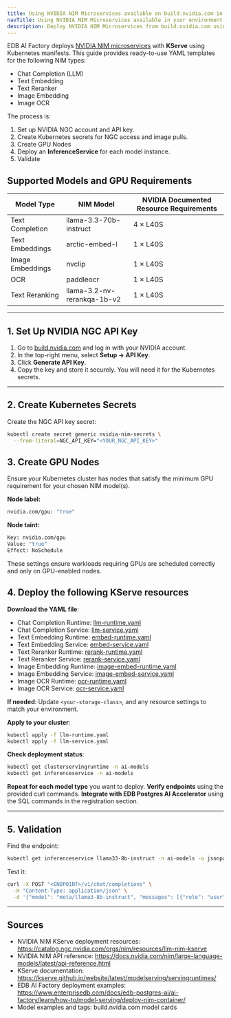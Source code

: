 ```yaml
---
title: Using NVIDIA NIM Microservices available on build.nvidia.com in your environment
navTitle: Using NVIDIA NIM Microservices available in your environment
description: Deploy NVIDIA NIM Microservices from build.nvidia.com using AI Factory's KServe-based Model Serving with Kubernetes YAML. No Docker required.
---
```


EDB AI Factory deploys [NVIDIA NIM microservices](https://build.nvidia.com) with **KServe** using Kubernetes manifests. This guide provides ready-to-use YAML templates for the following NIM types:

- Chat Completion (LLM)
- Text Embedding
- Text Reranker
- Image Embedding
- Image OCR

The process is:

1. Set up NVIDIA NGC account and API key.
2. Create Kubernetes secrets for NGC access and image pulls.
3. Create GPU Nodes
4. Deploy an **InferenceService** for each model instance.
5. Validate


## Supported Models and GPU Requirements

| Model Type       | NIM Model                          | NVIDIA Documented Resource Requirements |
|------------------|------------------------------------|------------------------------------------|
| Text Completion  | llama-3.3-70b-instruct              | 4 × L40S                                 |
| Text Embeddings  | arctic-embed-l                      | 1 × L40S                                 |
| Image Embeddings | nvclip                              | 1 × L40S                                 |
| OCR              | paddleocr                           | 1 × L40S                                 |
| Text Reranking   | llama-3.2-nv-rerankqa-1b-v2         | 1 × L40S                                 |

---

## 1. Set Up NVIDIA NGC API Key

1. Go to [build.nvidia.com](https://build.nvidia.com) and log in with your NVIDIA account.
2. In the top-right menu, select **Setup → API Key**.
3. Click **Generate API Key**.
4. Copy the key and store it securely. You will need it for the Kubernetes secrets.

---

## 2. Create Kubernetes Secrets

Create the NGC API key secret:
```bash
kubectl create secret generic nvidia-nim-secrets \
  --from-literal=NGC_API_KEY="<YOUR_NGC_API_KEY>"
```

## 3. Create GPU Nodes

Ensure your Kubernetes cluster has nodes that satisfy the minimum GPU requirement for your chosen NIM model(s).

**Node label:**
```bash
nvidia.com/gpu: "true"
```

**Node taint:**
```bash
Key: nvidia.com/gpu
Value: "true"
Effect: NoSchedule
```

These settings ensure workloads requiring GPUs are scheduled correctly and only on GPU-enabled nodes.



## 4. Deploy the following KServe resources

**Download the YAML file**:
- Chat Completion Runtime: [llm-runtime.yaml](/edb-postgres-ai/ai-factory/pipeline/models/using-with/using-nvidia-nim/files/llm-runtime.yaml)
- Chat Completion Service: [llm-service.yaml](/edb-postgres-ai/ai-factory/pipeline/models/using-with/using-nvidia-nim/files/llm-service.yaml)
- Text Embedding Runtime: [embed-runtime.yaml](/edb-postgres-ai/ai-factory/pipeline/models/using-with/using-nvidia-nim/files/embed-runtime.yaml)
- Text Embedding Service: [embed-service.yaml](/edb-postgres-ai/ai-factory/pipeline/models/using-with/using-nvidia-nim/files/embed-service.yaml)
- Text Reranker Runtime: [rerank-runtime.yaml](/edb-postgres-ai/ai-factory/pipeline/models/using-with/using-nvidia-nim/files/rerank-runtime.yaml)
- Text Reranker Service: [rerank-service.yaml](/edb-postgres-ai/ai-factory/pipeline/models/using-with/using-nvidia-nim/files/rerank-service.yaml)
- Image Embedding Runtime: [image-embed-runtime.yaml](/edb-postgres-ai/ai-factory/pipeline/models/using-with/using-nvidia-nim/files/image-embed-runtime.yaml)
- Image Embedding Service: [image-embed-service.yaml](/edb-postgres-ai/ai-factory/pipeline/models/using-with/using-nvidia-nim/files/image-embed-service.yaml)
- Image OCR Runtime: [ocr-runtime.yaml](/edb-postgres-ai/ai-factory/pipeline/models/using-with/using-nvidia-nim/files/ocr-runtime.yaml)
- Image OCR Service: [ocr-service.yaml](edb-postgres-ai/ai-factory/pipeline/models/using-with/using-nvidia-nim//edb-postgres-ai/ai-factory/pipeline/models/using-with/using-nvidia-nim/files/ocr-service.yaml)

**If needed**: Update `<your-storage-class>`, and any resource settings to match your environment.

**Apply to your cluster**:
```bash
kubectl apply -f llm-runtime.yaml
kubectl apply -f llm-service.yaml
```
 **Check deployment status**:
```bash
kubectl get clusterservingruntime -n ai-models
kubectl get inferenceservice -n ai-models
```
**Repeat for each model type** you want to deploy.
**Verify endpoints** using the provided curl commands.
**Integrate with EDB Postgres AI Accelerator** using the SQL commands in the registration section.

---

## 5. Validation

Find the endpoint:
```bash
kubectl get inferenceservice llama33-8b-instruct -n ai-models -o jsonpath='{.status.url}'
```

Test it:
```bash
curl -X POST "<ENDPOINT>/v1/chat/completions" \
  -H "Content-Type: application/json" \
  -d '{"model": "meta/llama3-8b-instruct", "messages": [{"role": "user", "content": "Tell me a story"}]}'
```

---

## Sources

- NVIDIA NIM KServe deployment resources: https://catalog.ngc.nvidia.com/orgs/nim/resources/llm-nim-kserve
- NVIDIA NIM API reference: https://docs.nvidia.com/nim/large-language-models/latest/api-reference.html
- KServe documentation: https://kserve.github.io/website/latest/modelserving/servingruntimes/
- EDB AI Factory deployment examples: https://www.enterprisedb.com/docs/edb-postgres-ai/ai-factory/learn/how-to/model-serving/deploy-nim-container/
- Model examples and tags: build.nvidia.com model cards
